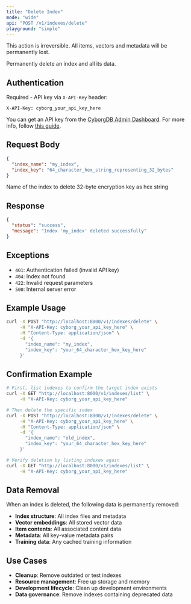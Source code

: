 ```yaml
---
title: "Delete Index"
mode: "wide"
api: "POST /v1/indexes/delete"
playground: "simple"
---
```


<Warning>This action is irreversible. All items, vectors and metadata will be permanently lost.</Warning>

Permanently delete an index and all its data.

## Authentication

Required - API key via `X-API-Key` header:

```http
X-API-Key: cyborg_your_api_key_here
```

You can get an API key from the [CyborgDB Admin Dashboard](https://cyborgdb.co). For more info, follow [this guide](../../../intro/get-api-key).

## Request Body

```json
{
  "index_name": "my_index",
  "index_key": "64_character_hex_string_representing_32_bytes"
}
```

<Expandable title="parameters">
  <ParamField body="index_name" type="string" required="true">
    Name of the index to delete
  </ParamField>
  <ParamField body="index_key" type="string" required="true">
    32-byte encryption key as hex string
  </ParamField>
</Expandable>

## Response

```json
{
  "status": "success",
  "message": "Index 'my_index' deleted successfully"
}
```

## Exceptions

- `401`: Authentication failed (invalid API key)
- `404`: Index not found
- `422`: Invalid request parameters
- `500`: Internal server error

## Example Usage

```bash
curl -X POST "http://localhost:8000/v1/indexes/delete" \
     -H "X-API-Key: cyborg_your_api_key_here" \
     -H "Content-Type: application/json" \
     -d '{
       "index_name": "my_index",
       "index_key": "your_64_character_hex_key_here"
     }'
```

## Confirmation Example

```bash
# First, list indexes to confirm the target index exists
curl -X GET "http://localhost:8000/v1/indexes/list" \
     -H "X-API-Key: cyborg_your_api_key_here"

# Then delete the specific index
curl -X POST "http://localhost:8000/v1/indexes/delete" \
     -H "X-API-Key: cyborg_your_api_key_here" \
     -H "Content-Type: application/json" \
     -d '{
       "index_name": "old_index",
       "index_key": "your_64_character_hex_key_here"
     }'

# Verify deletion by listing indexes again
curl -X GET "http://localhost:8000/v1/indexes/list" \
     -H "X-API-Key: cyborg_your_api_key_here"
```

## Data Removal

When an index is deleted, the following data is permanently removed:

- **Index structure**: All index files and metadata
- **Vector embeddings**: All stored vector data
- **Item contents**: All associated content data
- **Metadata**: All key-value metadata pairs
- **Training data**: Any cached training information

## Use Cases

- **Cleanup**: Remove outdated or test indexes
- **Resource management**: Free up storage and memory
- **Development lifecycle**: Clean up development environments
- **Data governance**: Remove indexes containing deprecated data